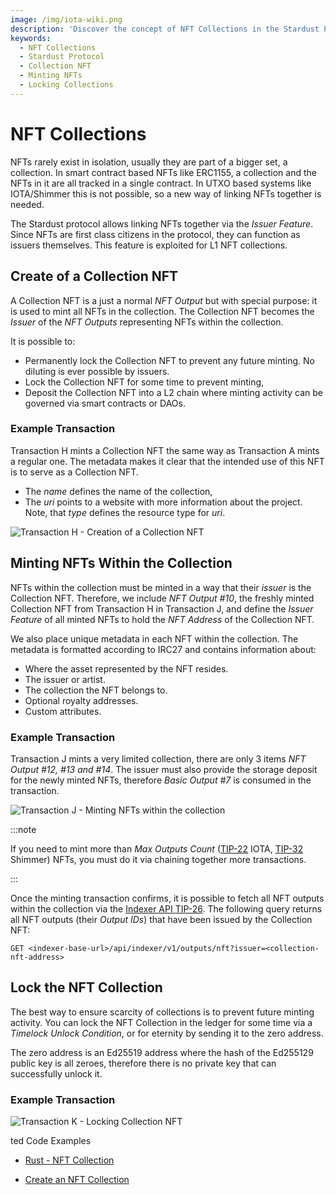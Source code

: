 ```yaml
---
image: /img/iota-wiki.png
description: 'Discover the concept of NFT Collections in the Stardust Protocol and how they can be created, minted, and locked for scarcity.'
keywords:
  - NFT Collections
  - Stardust Protocol
  - Collection NFT
  - Minting NFTs
  - Locking Collections
---
```



# NFT Collections

NFTs rarely exist in isolation, usually they are part of a bigger set, a collection. In smart contract based NFTs like
ERC1155, a collection and the NFTs in it are all tracked in a single contract. In UTXO based systems like IOTA/Shimmer
this is not possible, so a new way of linking NFTs together is needed.

The Stardust protocol allows linking NFTs together via the _Issuer Feature_. Since NFTs are first class citizens in
the protocol, they can function as issuers themselves. This feature is exploited for L1 NFT collections.

## Create of a Collection NFT

A Collection NFT is a just a normal _NFT Output_ but with special purpose: it is used to mint all NFTs in the collection.
The Collection NFT becomes the _Issuer_ of the _NFT Outputs_ representing NFTs within the collection.

It is possible to:

- Permanently lock the Collection NFT to prevent any future minting. No diluting is ever possible by issuers.
- Lock the Collection NFT for some time to prevent minting,
- Deposit the Collection NFT into a L2 chain where minting activity can be governed via smart contracts or DAOs.

### Example Transaction

Transaction H mints a Collection NFT the same way as Transaction A mints a regular one. The metadata makes it clear
that the intended use of this NFT is to serve as a Collection NFT.

- The _name_ defines the name of the collection,
- The _uri_ points to a website with more information about the project. Note, that _type_ defines the resource type
  for _uri_.

![Transaction H - Creation of a Collection NFT](/img/stardust_explanations/stardust_ledger_anatomy/nft_transaction/tx_H.svg)

## Minting NFTs Within the Collection

NFTs within the collection must be minted in a way that their _issuer_ is the Collection NFT. Therefore, we include
_NFT Output #10_, the freshly minted Collection NFT from Transaction H in Transaction J, and define the _Issuer Feature_
of all minted NFTs to hold the _NFT Address_ of the Collection NFT.

We also place unique metadata in each NFT within the collection. The metadata is formatted according to IRC27 and
contains information about:

- Where the asset represented by the NFT resides.
- The issuer or artist.
- The collection the NFT belongs to.
- Optional royalty addresses.
- Custom attributes.

### Example Transaction

Transaction J mints a very limited collection, there are only 3 items _NFT Output #12, #13 and #14_. The issuer must
also provide the storage deposit for the newly minted NFTs, therefore _Basic Output #7_ is consumed in the transaction.

![Transaction J - Minting NFTs within the collection](/img/stardust_explanations/stardust_ledger_anatomy/nft_transaction/tx_J.svg)

:::note

If you need to mint more than _Max Outputs Count_
([TIP-22](https://wiki.iota.org/shimmer/tips/tips/TIP-0022#detailed-design) IOTA,
[TIP-32](https://wiki.iota.org/shimmer/tips/tips/TIP-0032#global-parameters) Shimmer)
NFTs, you must do it via chaining together more transactions.

:::

Once the minting transaction confirms, it is possible to fetch all NFT outputs within the collection via the
[Indexer API TIP-26](https://wiki.iota.org/shimmer/tips/tips/TIP-0026/). The following query
returns all NFT outputs (their _Output IDs_) that have been issued by the Collection NFT:

```
GET <indexer-base-url>/api/indexer/v1/outputs/nft?issuer=<collection-nft-address>
```

## Lock the NFT Collection

The best way to ensure scarcity of collections is to prevent future minting activity. You can lock the NFT Collection in
the ledger for some time via a _Timelock Unlock Condition_, or for eternity by sending it to the zero address.

The zero address is an Ed25519 address where the hash of the Ed255129 public key is all zeroes, therefore there is no
private key that can successfully unlock it.

### Example Transaction

![Transaction K - Locking Collection NFT](/img/stardust_explanations/stardust_ledger_anatomy/nft_transaction/tx_K.svg)

ted Code Examples

<Tabs groupId="library" queryString>
<TabItem value="wallet.rs" label="wallet.rs">

- [Rust - NFT Collection](https://github.com/iotaledger/wallet.rs/tree/develop/wallet/examples/nft_collection)

</TabItem>
<TabItem value="iota.js" label="iota.js">

- [Create an NFT Collection](https://github.com/iotaledger/iota.js/blob/feat/stardust/packages/iota/examples/nft-collection/src/index.ts)

</TabItem>
</Tabs>
